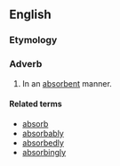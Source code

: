 ==English==

===Etymology===
{{suffix|absorbent|ly}}

===Adverb===

{{en-adv}}

# In an [[absorbent]] manner.

==== Related terms ====
*[[absorb]]
*[[absorbably]]
*[[absorbedly]]
*[[absorbingly]]